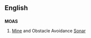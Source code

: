 {{rfv}}
==English==

==={{acronym}}===
'''MOAS'''

# {{military|jargon}} [[Mine]] and Obstacle Avoidance [[Sonar]]